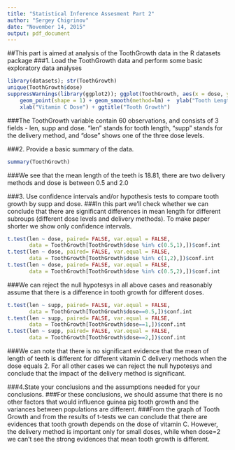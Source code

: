 ```yaml
---
title: "Statistical Inference Assesment Part 2"
author: "Sergey Chigrinov"
date: "November 14, 2015"
output: pdf_document
---
```

##This part is aimed at analysis of the ToothGrowth data in the R datasets package
###1. Load the ToothGrowth data and perform some basic exploratory data analyses 
```r
library(datasets); str(ToothGrowth)
unique(ToothGrowth$dose)
suppressWarnings(library(ggplot2)); ggplot(ToothGrowth, aes(x = dose, y = len, color = supp)) + 
    geom_point(shape = 1) + geom_smooth(method=lm) +  ylab("Tooth Length") + 
    xlab("Vitamin C Dose") + ggtitle("Tooth Growth")
```

###The ToothGrowth variable contain 60 observations, and consists of 3 fields - len, supp and dose. "len" stands for tooth length, "supp" stands for the delivery method, and "dose" shows one of the three dose levels.

###2. Provide a basic summary of the data.
```r
summary(ToothGrowth)
```
###We see that the mean length of the teeth is 18.81, there are two delivery methods and dose is between 0.5 and 2.0

###3. Use confidence intervals and/or hypothesis tests to compare tooth growth by supp and dose.
###In this part we'll check whether we can conclude that there are significant differences in mean length for different subroups (different dose levels and delivery methods). To make paper shorter we show only confidence intervals.
```r
t.test(len ~ dose, paired= FALSE, var.equal = FALSE, 
       data = ToothGrowth[ToothGrowth$dose %in% c(0.5,1),])$conf.int
t.test(len ~ dose, paired= FALSE, var.equal = FALSE, 
       data = ToothGrowth[ToothGrowth$dose %in% c(1,2),])$conf.int
t.test(len ~ dose, paired= FALSE, var.equal = FALSE, 
       data = ToothGrowth[ToothGrowth$dose %in% c(0.5,2),])$conf.int

```
###We can reject the null hypotesys in all above cases and reasonably assume that there is a difference in tooth growth for different doses.

```r
t.test(len ~ supp, paired= FALSE, var.equal = FALSE, 
       data = ToothGrowth[ToothGrowth$dose==0.5,])$conf.int
t.test(len ~ supp, paired= FALSE, var.equal = FALSE, 
       data = ToothGrowth[ToothGrowth$dose==1,])$conf.int
t.test(len ~ supp, paired= FALSE, var.equal = FALSE, 
       data = ToothGrowth[ToothGrowth$dose==2,])$conf.int
```
###We can note that there is no significant evidence that the mean of length of teeth is different for different vitamin C delivery methods when the dose equals 2. For all other cases we can reject the null hypotesys and conclude that the impact of the delivery method is significant.

###4.State your conclusions and the assumptions needed for your conclusions. 
###For these conclusions, we should assume that there is no other factors that would influence guinea pig tooth growth and the variances between populations are different.
###From the graph of Tooth Growth and from the results of t-tests we can conclude that there are evidences that tooth growth depends on the dose of vitamin C. However, the delivery method is important only for small doses, while when dose=2 we can't see the strong evidences that mean tooth growth is different.

